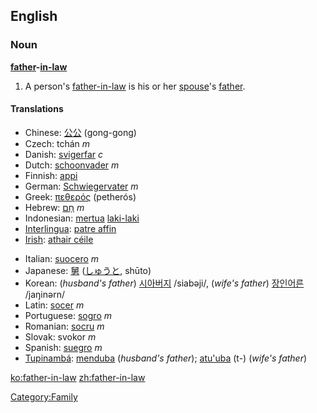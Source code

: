==English==

===Noun===
'''[[father]]-[[in-law]]'''
# A person's [[father-in-law]] is his or her [[spouse]]'s [[father]].

====Translations====
{{top}}
*Chinese: [[公公]] (gong-gong)
*Czech: tchán  ''m''
*Danish: [[svigerfar]] ''c''
*Dutch: [[schoonvader]] ''m''
*Finnish: [[appi]]
*German: [[Schwiegervater]] ''m''
*Greek: [[πεθερός]] (petherós)
*Hebrew: [[חם|חָם]] ''m''
*Indonesian: [[mertua]] [[laki-laki]]
*[[Interlingua]]: [[patre affin]]
*[[Irish]]: [[athair céile]]
{{mid}}
*Italian: [[suocero]] ''m''
*Japanese: [[舅]] ([[しゅうと]], shūto)
*Korean: (''husband's father'') [[시아버지]] /siabəji/, (''wife's father'') [[장인어른]] /jaŋinərn/
*Latin: [[socer]] ''m''
*Portuguese: [[sogro]] ''m''
*Romanian: [[socru]] ''m''
*Slovak: svokor ''m''
*Spanish: [[suegro]] ''m''
*[[Tupinambá]]: [[menduba]] (''husband's father''); [[atu'uba]] (t-) (''wife's father'')
{{bottom}}

[[Category:Family]]

[[ko:father-in-law]]
[[zh:father-in-law]]